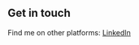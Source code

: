 ## Get in touch
Find me on other platforms: [LinkedIn](https://www.linkedin.com/in/Lukasz-Barylak-Full-Stack-Developer "LinkedIn link")